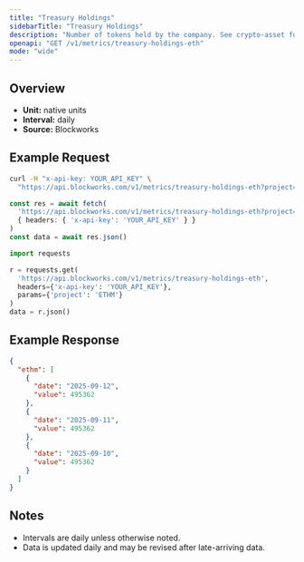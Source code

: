 ```yaml
---
title: "Treasury Holdings"
sidebarTitle: "Treasury Holdings"
description: "Number of tokens held by the company. See crypto-asset for asset indicator"
openapi: "GET /v1/metrics/treasury-holdings-eth"
mode: "wide"
---
```


## Overview

- **Unit:** native units
- **Interval:** daily
- **Source:** Blockworks

## Example Request

<CodeGroup>

```bash cURL
curl -H "x-api-key: YOUR_API_KEY" \
  "https://api.blockworks.com/v1/metrics/treasury-holdings-eth?project=ETHM"
```

```typescript TypeScript
const res = await fetch(
  'https://api.blockworks.com/v1/metrics/treasury-holdings-eth?project=ETHM',
  { headers: { 'x-api-key': 'YOUR_API_KEY' } }
)
const data = await res.json()
```

```python Python
import requests

r = requests.get(
  'https://api.blockworks.com/v1/metrics/treasury-holdings-eth',
  headers={'x-api-key': 'YOUR_API_KEY'},
  params={'project': 'ETHM'}
)
data = r.json()
```

</CodeGroup>

## Example Response

```json
{
  "ethm": [
    {
      "date": "2025-09-12",
      "value": 495362
    },
    {
      "date": "2025-09-11",
      "value": 495362
    },
    {
      "date": "2025-09-10",
      "value": 495362
    }
  ]
}
```

## Notes
- Intervals are daily unless otherwise noted.
- Data is updated daily and may be revised after late-arriving data.